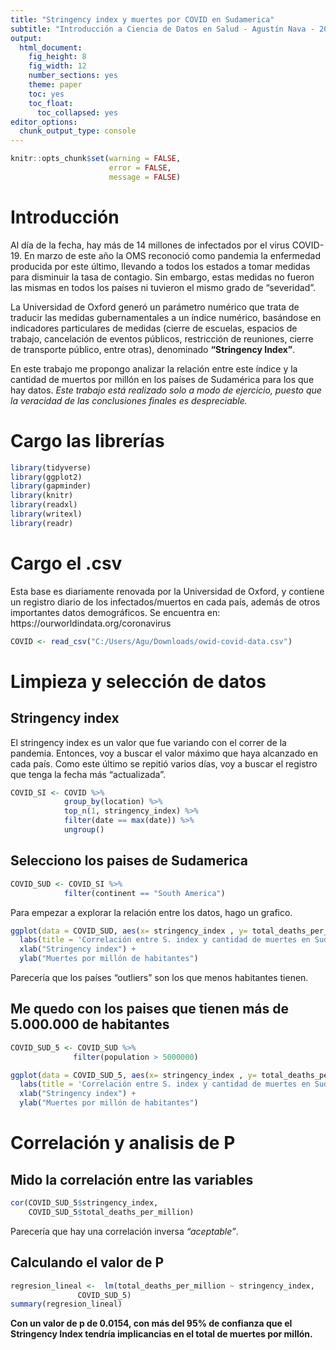 ```yaml
---
title: "Stringency index y muertes por COVID en Sudamerica"
subtitle: "Introducción a Ciencia de Datos en Salud - Agustín Nava - 2020"
output: 
  html_document: 
    fig_height: 8
    fig_width: 12
    number_sections: yes
    theme: paper
    toc: yes
    toc_float:
      toc_collapsed: yes
editor_options: 
  chunk_output_type: console
---
```

```r

knitr::opts_chunk$set(warning = FALSE,
                      error = FALSE,
                      message = FALSE)

``` 
 

# Introducción

Al día de la fecha, hay más de 14 millones de infectados por el virus COVID-19. En marzo de este año la OMS reconoció como pandemia la enfermedad producida por este último, llevando a todos los estados a tomar medidas para disminuir la tasa de contagio. Sin embargo, estas medidas no fueron las mismas en todos los países ni tuvieron el mismo grado de "severidad". 

La Universidad de Oxford generó un parámetro numérico que trata de traducir las medidas gubernamentales a un índice numérico, basándose en indicadores particulares de medidas (cierre de escuelas, espacios de trabajo, cancelación de eventos públicos, restricción de reuniones, cierre de transporte público, entre otras), denominado __"Stringency Index"__.

En este trabajo me propongo analizar la relación entre este índice y la cantidad de muertos por millón en los países de Sudamérica para los que hay datos. _Este trabajo está realizado solo a modo de ejercicio, puesto que la veracidad de las conclusiones finales es despreciable._


# Cargo las librerías

```r
library(tidyverse)
library(ggplot2)
library(gapminder)
library(knitr) 
library(readxl)
library(writexl)
library(readr)

```

# Cargo el .csv

Esta base es diariamente renovada por la Universidad de Oxford, y contiene un registro diario de los infectados/muertos en cada país, además de otros importantes datos demográficos. Se encuentra en: https://ourworldindata.org/coronavirus

```r
COVID <- read_csv("C:/Users/Agu/Downloads/owid-covid-data.csv")
```

# Limpieza y selección de datos

## Stringency index

El stringency index es un valor que fue variando con el correr de la pandemia. Entonces, voy a buscar el valor máximo que haya alcanzado en cada país. Como este último se repitió varios días, voy a buscar el registro que tenga la fecha más "actualizada". 

```r
COVID_SI <- COVID %>%
            group_by(location) %>%
            top_n(1, stringency_index) %>%
            filter(date == max(date)) %>%
            ungroup()

```

## Selecciono los paises de Sudamerica

```r
COVID_SUD <- COVID_SI %>%
            filter(continent == "South America")
```

Para empezar a explorar la relación entre los datos, hago un grafico.

```r
ggplot(data = COVID_SUD, aes(x= stringency_index , y= total_deaths_per_million)) + geom_label(aes(label = iso_code)) +
  labs(title = 'Correlación entre S. index y cantidad de muertes en Sudamérica') +
  xlab("Stringency index") + 
  ylab("Muertes por millón de habitantes")
```

Parecería que los países "outliers" son los que menos habitantes tienen.

## Me quedo con los paises que tienen más de 5.000.000 de habitantes

```r
COVID_SUD_5 <- COVID_SUD %>%
              filter(population > 5000000)
```
```r
ggplot(data = COVID_SUD_5, aes(x= stringency_index , y= total_deaths_per_million)) + geom_label(aes(label = iso_code)) +
  labs(title = 'Correlación entre S. index y cantidad de muertes en Sudamérica') +
  xlab("Stringency index") + 
  ylab("Muertes por millón de habitantes")
```


# Correlación y analisis de P

## Mido la correlación entre las variables

```r
cor(COVID_SUD_5$stringency_index,
    COVID_SUD_5$total_deaths_per_million)
``` 


Parecería que hay una correlación inversa _"aceptable"_.


## Calculando el valor de P

```r

regresion_lineal <-  lm(total_deaths_per_million ~ stringency_index,
               COVID_SUD_5)
summary(regresion_lineal)

```


__Con un valor de p de 0.0154, con más del 95% de confianza que el Stringency Index tendría implicancias en el total de muertes por millón.__